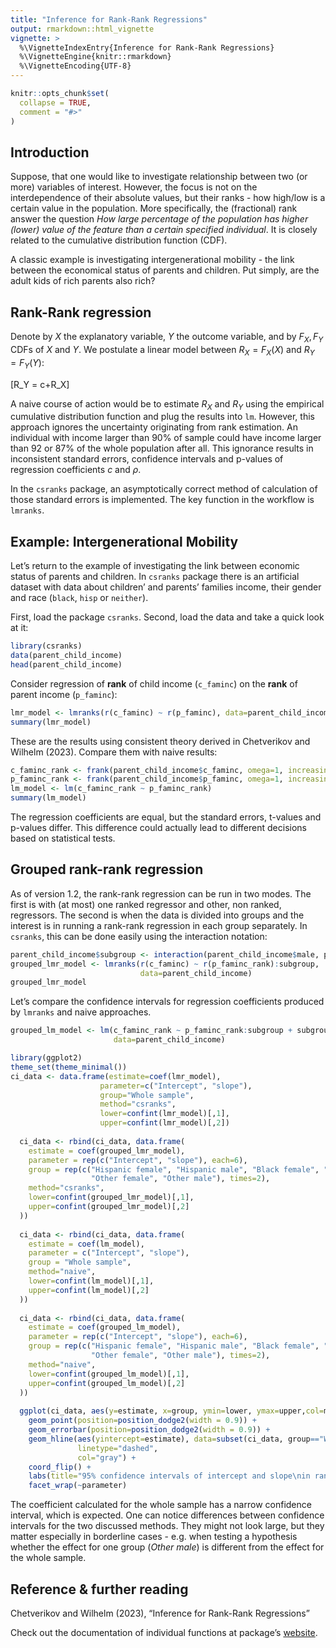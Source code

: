 ```yaml
---
title: "Inference for Rank-Rank Regressions"
output: rmarkdown::html_vignette
vignette: >
  %\VignetteIndexEntry{Inference for Rank-Rank Regressions}
  %\VignetteEngine{knitr::rmarkdown}
  %\VignetteEncoding{UTF-8}
---
```


```r
knitr::opts_chunk$set(
  collapse = TRUE,
  comment = "#>"
)
```

## Introduction

Suppose, that one would like to investigate relationship between two (or more) variables
of interest. However, the focus is not on the interdependence of their absolute values, 
but their ranks - how high/low is a certain value in the population. More specifically, 
the (fractional) rank answer the question *How large percentage of the population has higher
(lower) value of the feature than a certain specified individual*. It is closely related to the
cumulative distribution function (CDF).

A classic example is investigating intergenerational mobility - the link between the economical status
of parents and children. Put simply, are the adult kids of rich parents also rich?

## Rank-Rank regression

Denote by $X$ the explanatory variable, $Y$ the outcome variable, and by 
$F_X, F_Y$ CDFs of $X$ and $Y$. We postulate a linear model between
$R_X=F_X(X)$ and $R_Y=F_Y(Y)$:

\[R_Y = c+\rho R_X\]

A naive course of action would be to estimate $R_X$ and $R_Y$ using the empirical 
cumulative distribution function and plug the results into `lm`. However, this approach
ignores the uncertainty originating from rank estimation. An individual 
with income larger than 90% of sample could have income larger than 92 or 87% of the whole
population after all. This ignorance results in inconsistent standard errors, confidence
intervals and p-values of regression coefficients $c$ and $\rho$. 

In the `csranks` package, an asymptotically correct method of calculation of those standard errors
is implemented. The key function in the workflow is `lmranks`.

## Example: Intergenerational Mobility

Let's return to the example of investigating the link between economic status 
of parents and children. In `csranks` package there is an artificial dataset
with data about children' and parents' families income, their gender and race (`black`, `hisp` or `neither`).

First, load the package `csranks`. Second, load the data and take a quick look at it:

```r
library(csranks)
data(parent_child_income)
head(parent_child_income)
```

Consider regression of **rank** of child income (`c_faminc`) on the **rank** of 
parent income (`p_faminc`):

```r
lmr_model <- lmranks(r(c_faminc) ~ r(p_faminc), data=parent_child_income)
summary(lmr_model)
```
These are the results using consistent theory derived in Chetverikov and Wilhelm (2023).
Compare them with naive results:

```r
c_faminc_rank <- frank(parent_child_income$c_faminc, omega=1, increasing=TRUE)
p_faminc_rank <- frank(parent_child_income$p_faminc, omega=1, increasing=TRUE)
lm_model <- lm(c_faminc_rank ~ p_faminc_rank)
summary(lm_model)
```

The regression coefficients are equal, but the standard errors, t-values and p-values differ.
This difference could actually lead to different decisions based on statistical tests.

## Grouped rank-rank regression

As of version 1.2, the rank-rank regression can be run in two modes. The first is with
(at most) one ranked regressor and other, non ranked, regressors. 
The second is when the data is divided into groups and the interest is in
running a rank-rank regression in each group separately. In `csranks`, this can be done easily
using the interaction notation:

```r
parent_child_income$subgroup <- interaction(parent_child_income$male, parent_child_income$race)
grouped_lmr_model <- lmranks(r(c_faminc) ~ r(p_faminc_rank):subgroup, 
                             data=parent_child_income)
grouped_lmr_model
```

Let's compare the confidence intervals for regression coefficients produced
by `lmranks` and naive approaches.

```r
grouped_lm_model <- lm(c_faminc_rank ~ p_faminc_rank:subgroup + subgroup - 1, #group-wise intercept
                       data=parent_child_income)

```

```r
library(ggplot2)
theme_set(theme_minimal())
ci_data <- data.frame(estimate=coef(lmr_model), 
                    parameter=c("Intercept", "slope"),
                    group="Whole sample",
                    method="csranks", 
                    lower=confint(lmr_model)[,1], 
                    upper=confint(lmr_model)[,2])
  
  ci_data <- rbind(ci_data, data.frame(
    estimate = coef(grouped_lmr_model),
    parameter = rep(c("Intercept", "slope"), each=6),
    group = rep(c("Hispanic female", "Hispanic male", "Black female", "Black male", 
                  "Other female", "Other male"), times=2),
    method="csranks",
    lower=confint(grouped_lmr_model)[,1],
    upper=confint(grouped_lmr_model)[,2]
  ))
  
  ci_data <- rbind(ci_data, data.frame(
    estimate = coef(lm_model),
    parameter = c("Intercept", "slope"),
    group = "Whole sample",
    method="naive",
    lower=confint(lm_model)[,1],
    upper=confint(lm_model)[,2]
  ))
  
  ci_data <- rbind(ci_data, data.frame(
    estimate = coef(grouped_lm_model),
    parameter = rep(c("Intercept", "slope"), each=6),
    group = rep(c("Hispanic female", "Hispanic male", "Black female", "Black male", 
                  "Other female", "Other male"), times=2),
    method="naive",
    lower=confint(grouped_lm_model)[,1],
    upper=confint(grouped_lm_model)[,2]
  ))
  
  ggplot(ci_data, aes(y=estimate, x=group, ymin=lower, ymax=upper,col=method, fill=method)) +
    geom_point(position=position_dodge2(width = 0.9)) +
    geom_errorbar(position=position_dodge2(width = 0.9)) +
    geom_hline(aes(yintercept=estimate), data=subset(ci_data, group=="Whole sample"),
               linetype="dashed",
               col="gray") +
    coord_flip() +
    labs(title="95% confidence intervals of intercept and slope\nin rank-rank regression")+
    facet_wrap(~parameter)
```

The coefficient calculated for the whole sample has a narrow confidence interval, which is
expected. One can notice differences between confidence intervals for the two discussed methods.
They might not look large, but they matter especially in borderline cases - e.g. when
testing a hypothesis whether the effect for one group (*Other male*) is different from
the effect for the whole sample.

## Reference & further reading
Chetverikov and Wilhelm (2023), "Inference for Rank-Rank Regressions"

Check out the documentation of individual functions at package's [website](https://danielwilhelm.github.io/R-CS-ranks/).